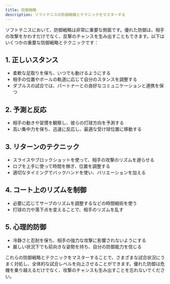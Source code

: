 ```yaml
---
title: 防御戦略
description: ソフトテニスの防御戦略とテクニックをマスターする
---
```


ソフトテニスにおいて、防御戦略は非常に重要な側面です。優れた防御は、相手の攻撃をかわすだけでなく、反撃のチャンスを生み出すこともできます。以下はいくつかの重要な防御戦略とテクニックです：

## 1. 正しいスタンス

- 柔軟な足取りを保ち、いつでも動けるようにする
- 相手の位置やボールの軌道に応じて自分のスタンスを調整する
- ダブルスの試合では、パートナーとの良好なコミュニケーションと連携を保つ

## 2. 予測と反応

- 相手の動きや習慣を観察し、彼らの打球方向を予測する
- 高い集中力を保ち、迅速に反応し、最適な受け球位置に移動する

## 3. リターンのテクニック

- スライスやブロックショットを使って、相手の攻撃のリズムを遅らせる
- ロブを上手に使って時間を稼ぎ、位置を調整する
- 適切なタイミングでバックハンドを使い、バリエーションを加える

## 4. コート上のリズムを制御

- 必要に応じてサーブのリズムを調整するなどの時間戦術を使う
- 打球の力や落下点を変えることで、相手のリズムを乱す

## 5. 心理的防御

- 冷静さと忍耐を保ち、相手の強力な攻撃に影響されないようにする
- 厳しい状況下でも前向きな姿勢を持ち、自分の防御能力を信じる

これらの防御戦略とテクニックをマスターすることで、さまざまな試合状況にうまく対処し、全体的な試合レベルを向上させることができます。優れた防御は危機を乗り越えるだけでなく、攻撃のチャンスも生み出すことを忘れないでください。